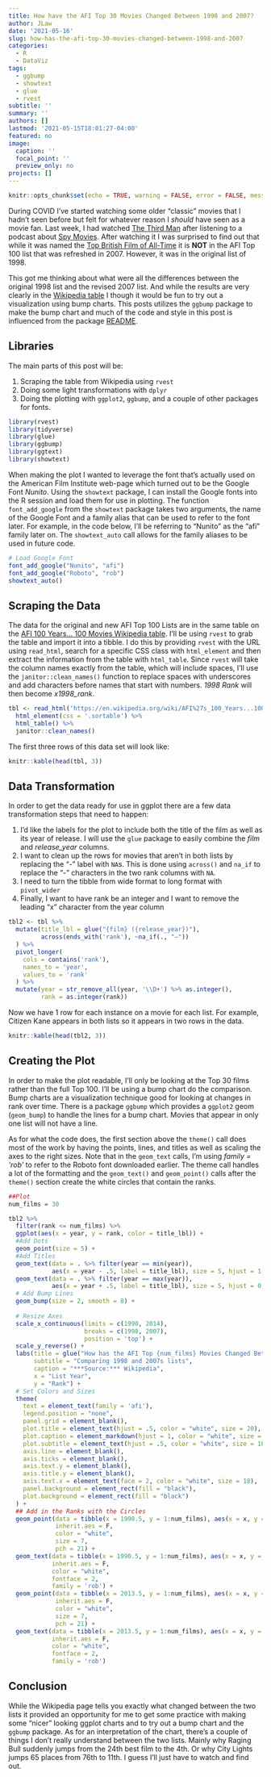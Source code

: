 ```yaml
---
title: How have the AFI Top 30 Movies Changed Between 1998 and 2007?
author: JLaw
date: '2021-05-16'
slug: how-has-the-afi-top-30-movies-changed-between-1998-and-2007
categories:
  - R
  - DataViz
tags:
  - ggbump
  - showtext
  - glue
  - rvest
subtitle: ''
summary: ''
authors: []
lastmod: '2021-05-15T18:01:27-04:00'
featured: no
image:
  caption: ''
  focal_point: ''
  preview_only: no
projects: []
---
```


```r
knitr::opts_chunk$set(echo = TRUE, warning = FALSE, error = FALSE, message = FALSE)
```

During COVID I've started watching some older "classic" movies that I hadn't seen before but felt for whatever reason I *should* have seen as a movie fan.  Last week, I had watched [The Third Man](https://www.imdb.com/title/tt0041959/) after listening to a podcast about [Spy Movies](https://www.theringer.com/2021/5/4/22418490/top-five-spy-movies-and-without-remorse).  After watching it I was surprised to find out that while it was named the [Top British Film of All-Time](https://en.wikipedia.org/wiki/BFI_Top_100_British_films) it is **NOT** in the AFI Top 100 list that was refreshed in 2007.  However, it was in the original list of 1998.

This got me thinking about what were all the differences between the original 1998 list and the revised 2007 list.  And while the results are very clearly in the [Wikipedia table](https://en.wikipedia.org/wiki/AFI%27s_100_Years...100_Movies) I though it would be fun to try out a visualization using bump charts.  This posts utilizes the `ggbump` package to make the bump chart and much of the code and style in this post is influenced from the package [README](https://cran.r-project.org/web/packages/ggbump/readme/README.html).

## Libraries

The main parts of this post will be: 

1. Scraping the table from Wikipedia using `rvest`
2. Doing some light transformations with `dplyr`
3. Doing the plotting with `ggplot2`, `ggbump`, and a couple of other packages for fonts.

```r
library(rvest)
library(tidyverse)
library(glue)
library(ggbump)
library(ggtext)
library(showtext)
```

When making the plot I wanted to leverage the font that's actually used on the American Film Institute web-page which turned out to be the Google Font *Nunito*.  Using the `showtext` package, I can install the Google fonts into the R session and load them for use in plotting.  The function `font_add_google` from the `showtext` package takes two arguments, the name of the Google Font and a family alias that can be used to refer to the font later.  For example, in the code below, I'll be referring to "Nunito" as the "afi" family later on.  The `showtext_auto` call allows for the family aliases to be used in future code.

```r
# Load Google Font
font_add_google("Nunito", "afi")
font_add_google("Roboto", "rob")
showtext_auto()
```

## Scraping the Data

The data for the original and new AFI Top 100 Lists are in the same table on the [AFI 100 Years... 100 Movies Wikipedia table](https://en.wikipedia.org/wiki/AFI%27s_100_Years...100_Movies).  I'll be using `rvest` to grab the table and import it into a tibble.  I do this by providing `rvest` with the URL using `read_html`, search for a specific CSS class with `html_element` and then extract the information from the table with `html_table`.  Since `rvest` will take the column names exactly from the table, which will include spaces, I'll use the `janitor::clean_names()` function to replace spaces with underscores and add characters before names that start with numbers.  *1998 Rank* will then become *x1998_rank*.

```r
tbl <- read_html('https://en.wikipedia.org/wiki/AFI%27s_100_Years...100_Movies') %>%
  html_element(css = '.sortable') %>%
  html_table() %>%
  janitor::clean_names()
```

The first three rows of this data set will look like:
```r
knitr::kable(head(tbl, 3))
```

## Data Transformation

In order to get the data ready for use in ggplot there are a few data transformation steps that need to happen:

1. I'd like the labels for the plot to include both the title of the film as well as its year of release.  I will use the `glue` package to easily combine the *film* and *release_year* columns.
2. I want to clean up the rows for movies that aren't in both lists by replacing the "-" label with `NA`s.  This is done using `across()` and `na_if` to replace the "-" characters in the two rank columns with `NA`.
3. I need to turn the tibble from wide format to long format with `pivot_wider`
4. Finally, I want to have rank be an integer and I want to remove the leading "x" character from the year column

```r
tbl2 <- tbl %>% 
  mutate(title_lbl = glue("{film} ({release_year})"),
         across(ends_with('rank'), ~na_if(., "—"))
  ) %>%
  pivot_longer(
    cols = contains('rank'),
    names_to = 'year',
    values_to = 'rank'
  ) %>%
  mutate(year = str_remove_all(year, '\\D+') %>% as.integer(),
         rank = as.integer(rank))
```

Now we have 1 row for each instance on a movie for each list.  For example, Citizen Kane appears in both lists so it appears in two rows in the data.

```r
knitr::kable(head(tbl2, 3))
```

## Creating the Plot

In order to make the plot readable, I'll only be looking at the Top 30 films rather than the full Top 100.  I'll be using a bump chart do the comparison.  Bump charts are a visualization technique good for looking at changes in rank over time.  There is a package `ggbump` which provides a `ggplot2` geom (`geom_bump`) to handle the lines for a bump chart.  Movies that appear in only one list will not have a line.

As for what the code does, the first section above the `theme()` call does most of the work by having the points, lines, and titles as well as scaling the axes to the right sizes.  Note that in the `geom_text` calls, I'm using *family = 'rob'* to refer to the Roboto font downloaded earlier.  The theme call handles a lot of the formatting and the `geom_text()` and `geom_point()` calls after the `theme()` section create the white circles that contain the ranks.

```r
##Plot
num_films = 30

tbl2 %>%
  filter(rank <= num_films) %>%
  ggplot(aes(x = year, y = rank, color = title_lbl)) +
  #Add Dots
  geom_point(size = 5) +
  #Add Titles
  geom_text(data = . %>% filter(year == min(year)),
            aes(x = year - .5, label = title_lbl), size = 5, hjust = 1, family = 'rob') +
  geom_text(data = . %>% filter(year == max(year)),
            aes(x = year + .5, label = title_lbl), size = 5, hjust = 0, family = 'rob') +
  # Add Bump Lines
  geom_bump(size = 2, smooth = 8) +
  
  # Resize Axes
  scale_x_continuous(limits = c(1990, 2014),
                     breaks = c(1998, 2007),
                     position = 'top') +
  scale_y_reverse() +
  labs(title = glue("How has the AFI Top {num_films} Movies Changed Between Lists"),
       subtitle = "Comparing 1998 and 2007s lists",
       caption = "***Source:*** Wikipedia",
       x = "List Year",
       y = "Rank") + 
  # Set Colors and Sizes
  theme(
    text = element_text(family = 'afi'),
    legend.position = "none",
    panel.grid = element_blank(),
    plot.title = element_text(hjust = .5, color = "white", size = 20),
    plot.caption = element_markdown(hjust = 1, color = "white", size = 12),
    plot.subtitle = element_text(hjust = .5, color = "white", size = 18),
    axis.line = element_blank(),
    axis.ticks = element_blank(),
    axis.text.y = element_blank(),
    axis.title.y = element_blank(),
    axis.text.x = element_text(face = 2, color = "white", size = 18),
    panel.background = element_rect(fill = "black"),
    plot.background = element_rect(fill = "black")
  ) + 
  ## Add in the Ranks with the Circles
  geom_point(data = tibble(x = 1990.5, y = 1:num_films), aes(x = x, y = y), 
             inherit.aes = F,
             color = "white",
             size = 7,
             pch = 21) +
  geom_text(data = tibble(x = 1990.5, y = 1:num_films), aes(x = x, y = y, label = y), 
            inherit.aes = F,
            color = "white",
            fontface = 2,
            family = 'rob') + 
  geom_point(data = tibble(x = 2013.5, y = 1:num_films), aes(x = x, y = y), 
             inherit.aes = F,
             color = "white",
             size = 7,
             pch = 21) +
  geom_text(data = tibble(x = 2013.5, y = 1:num_films), aes(x = x, y = y, label = y), 
            inherit.aes = F,
            color = "white",
            fontface = 2,
            family = 'rob') 

```

## Conclusion

While the Wikipedia page tells you exactly what changed between the two lists it provided an opportunity for me to get some practice with making some "nicer" looking ggplot charts and to try out a bump chart and the `ggbump` package.  As for an interpretation of the chart, there's a couple of things I don't really understand between the two lists.  Mainly why Raging Bull suddenly jumps from the 24th best film to the 4th.  Or why City Lights jumps 65 places from 76th to 11th.  I guess I'll just have to watch and find out.
